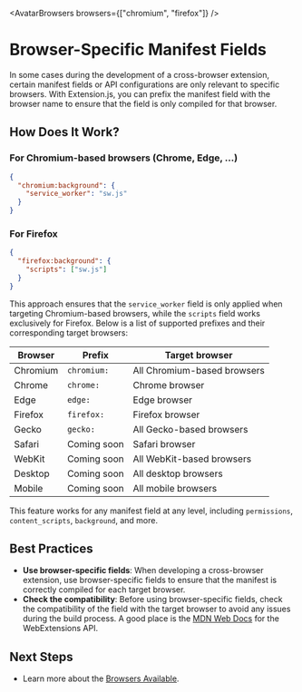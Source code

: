 
<AvatarBrowsers browsers={["chromium", "firefox"]} />

# Browser-Specific Manifest Fields

In some cases during the development of a cross-browser extension, certain manifest fields or API configurations are only relevant to specific browsers. With Extension.js, you can prefix the manifest field with the browser name to ensure that the field is only compiled for that browser.

## How Does It Work?

### For Chromium-based browsers (Chrome, Edge, ...)

```json
{
  "chromium:background": {
    "service_worker": "sw.js"
  }
}
```

### For Firefox

```json
{
  "firefox:background": {
    "scripts": ["sw.js"]
  }
}
```

This approach ensures that the `service_worker` field is only applied when targeting Chromium-based browsers, while the `scripts` field works exclusively for Firefox. Below is a list of supported prefixes and their corresponding target browsers:

| Browser  | Prefix      | Target browser              |
| -------- | ----------- | --------------------------- |
| Chromium | `chromium:` | All Chromium-based browsers |
| Chrome   | `chrome:`   | Chrome browser              |
| Edge     | `edge:`     | Edge browser                |
| Firefox  | `firefox:`  | Firefox browser             |
| Gecko    | `gecko:`    | All Gecko-based browsers    |
| Safari   | Coming soon | Safari browser              |
| WebKit   | Coming soon | All WebKit-based browsers   |
| Desktop  | Coming soon | All desktop browsers        |
| Mobile   | Coming soon | All mobile browsers         |

This feature works for any manifest field at any level, including `permissions`, `content_scripts`, `background`, and more.

## Best Practices

- **Use browser-specific fields**: When developing a cross-browser extension, use browser-specific fields to ensure that the manifest is correctly compiled for each target browser.
- **Check the compatibility**: Before using browser-specific fields, check the compatibility of the field with the target browser to avoid any issues during the build process. A good place is the [MDN Web Docs](https://developer.mozilla.org/en-US/docs/Mozilla/Add-ons/WebExtensions) for the WebExtensions API.

## Next Steps

- Learn more about the [Browsers Available](../browsers/available.mdx).

